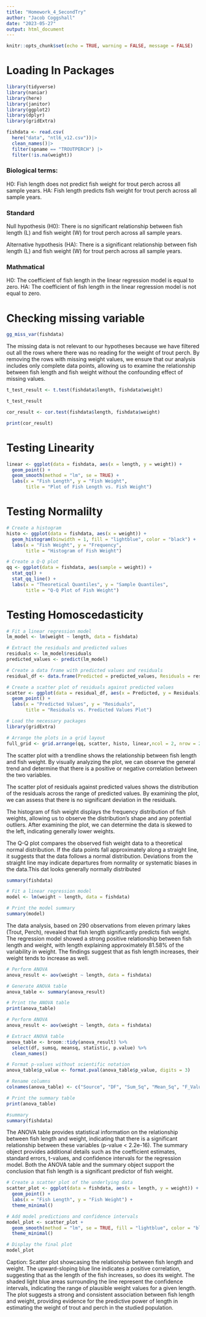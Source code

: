 ```yaml
---
title: "Homework_4_SecondTry"
author: "Jacob Coggshall"
date: "2023-05-27"
output: html_document
---
```


```r
knitr::opts_chunk$set(echo = TRUE, warning = FALSE, message = FALSE)
```

# Loading In Packages

```r
library(tidyverse)
library(naniar)
library(here)
library(janitor)
library(ggplot2)
library(dplyr)
library(gridExtra)
```

```r
fishdata <- read.csv(
  here("data", "ntl6_v12.csv"))|>
  clean_names()|>
  filter(spname == "TROUTPERCH") |>
  filter(!is.na(weight))
```

### Biological terms:
H0: Fish length does not predict fish weight for trout perch across all sample years.
HA: Fish length predicts fish weight for trout perch across all sample years.

### Standard
Null hypothesis (H0): There is no significant relationship between fish length (L) and fish weight (W) for trout perch across all sample years.

Alternative hypothesis (HA): There is a significant relationship between fish length (L) and fish weight (W) for trout perch across all sample years.

### Mathmatical
H0: The coefficient of fish length in the linear regression model is equal to zero.
HA: The coefficient of fish length in the linear regression model is not equal to zero.


# Checking missing variable
```r
gg_miss_var(fishdata)
```

The missing data is not relevant to our hypotheses because we have filtered out all the rows where there was no reading for the weight of trout perch. By removing the rows with missing weight values, we ensure that our analysis includes only complete data points, allowing us to examine the relationship between fish length and fish weight without the confounding effect of missing values.



```r
t_test_result <- t.test(fishdata$length, fishdata$weight)

t_test_result
```

```r
cor_result <- cor.test(fishdata$length, fishdata$weight)

print(cor_result)
```

# Testing Linearity

```r
linear <- ggplot(data = fishdata, aes(x = length, y = weight)) +
  geom_point() +
  geom_smooth(method = "lm", se = TRUE) +
  labs(x = "Fish Length", y = "Fish Weight",
       title = "Plot of Fish Length vs. Fish Weight")
```

# Testing Normalilty

```r
# Create a histogram
histo <- ggplot(data = fishdata, aes(x = weight)) +
  geom_histogram(binwidth = 1, fill = "lightblue", color = "black") +
  labs(x = "Fish Weight", y = "Frequency",
       title = "Histogram of Fish Weight")

# Create a Q-Q plot
qq <- ggplot(data = fishdata, aes(sample = weight)) +
  stat_qq() +
  stat_qq_line() +
  labs(x = "Theoretical Quantiles", y = "Sample Quantiles",
       title = "Q-Q Plot of Fish Weight")
```

# Testing Homoscedasticity

```r

# Fit a linear regression model
lm_model <- lm(weight ~ length, data = fishdata)

# Extract the residuals and predicted values
residuals <- lm_model$residuals
predicted_values <- predict(lm_model)

# Create a data frame with predicted values and residuals
residual_df <- data.frame(Predicted = predicted_values, Residuals = residuals)

# Create a scatter plot of residuals against predicted values
scatter <- ggplot(data = residual_df, aes(x = Predicted, y = Residuals)) +
  geom_point() +
  labs(x = "Predicted Values", y = "Residuals",
       title = "Residuals vs. Predicted Values Plot")

```

```r
# Load the necessary packages
library(gridExtra)

# Arrange the plots in a grid layout
full_grid <- grid.arrange(qq, scatter, histo, linear,ncol = 2, nrow = 2, widths = c(5, 7))
```

The scatter plot with a trendline shows the relationship between fish length and fish weight. By visually analyzing the plot, we can observe the general trend and determine that there is a positive or negative correlation between the two variables.


The scatter plot of residuals against predicted values shows the distribution of the residuals across the range of predicted values. By examining the plot, we can assess that there is no significant deviation in the residuals.

The histogram of fish weight displays the frequency distribution of fish weights, allowing us to observe the distribution's shape and any potential outliers. After examining the plot, we can determine the data is skewed to the left, indicating generally lower weights.


The Q-Q plot compares the observed fish weight data to a theoretical normal distribution. If the data points fall approximately along a straight line, it suggests that the data follows a normal distribution. Deviations from the straight line may indicate departures from normality or systematic biases in the data.This dat looks generally normally distributed

```r
summary(fishdata)
```

```r
# Fit a linear regression model
model <- lm(weight ~ length, data = fishdata)

# Print the model summary
summary(model)
```


The data analysis, based on 290 observations from eleven primary lakes (Trout, Perch), revealed that fish length significantly predicts fish weight. The regression model showed a strong positive relationship between fish length and weight, with length explaining approximately 81.58% of the variability in weight. The findings suggest that as fish length increases, their weight tends to increase as well.

```r
# Perform ANOVA
anova_result <- aov(weight ~ length, data = fishdata)

# Generate ANOVA table
anova_table <- summary(anova_result)

# Print the ANOVA table
print(anova_table)
```

```r
# Perform ANOVA
anova_result <- aov(weight ~ length, data = fishdata)

# Extract ANOVA table
anova_table <- broom::tidy(anova_result) %>%
  select(df, sumsq, meansq, statistic, p.value) %>%
  clean_names()

# Format p-values without scientific notation
anova_table$p_value <- format.pval(anova_table$p_value, digits = 3)

# Rename columns
colnames(anova_table) <- c("Source", "DF", "Sum_Sq", "Mean_Sq", "F_Value", "P_Value")

# Print the summary table
print(anova_table)

#summary
summary(fishdata)
```


The ANOVA table provides statistical information on the relationship between fish length and weight, indicating that there is a significant relationship between these variables (p-value < 2.2e-16). The summary object provides additional details such as the coefficient estimates, standard errors, t-values, and confidence intervals for the regression model. Both the ANOVA table and the summary object support the conclusion that fish length is a significant predictor of fish weight.

```r
# Create a scatter plot of the underlying data
scatter_plot <- ggplot(data = fishdata, aes(x = length, y = weight)) +
  geom_point() +
  labs(x = "Fish Length", y = "Fish Weight") +
  theme_minimal()

# Add model predictions and confidence intervals
model_plot <- scatter_plot +
  geom_smooth(method = "lm", se = TRUE, fill = "lightblue", color = "blue") +
  theme_minimal()

# Display the final plot
model_plot
```

Caption: Scatter plot showcasing the relationship between fish length and weight. The upward-sloping blue line indicates a positive correlation, suggesting that as the length of the fish increases, so does its weight. The shaded light blue areas surrounding the line represent the confidence intervals, indicating the range of plausible weight values for a given length. The plot suggests a strong and consistent association between fish length and weight, providing evidence for the predictive power of length in estimating the weight of trout and perch in the studied population.